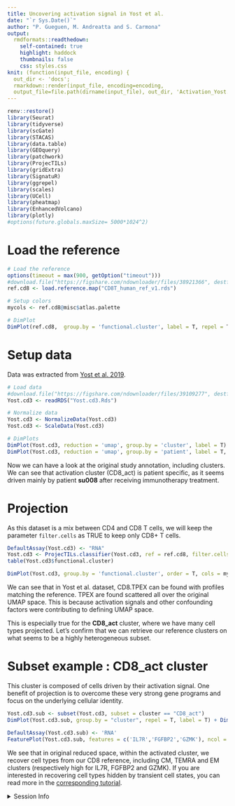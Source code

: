 ```yaml
---
title: Uncovering activation signal in Yost et al.
date: "`r Sys.Date()`"
author: "P. Gueguen, M. Andreatta and S. Carmona"
output:
  rmdformats::readthedown:
    self-contained: true
    highlight: haddock
    thumbnails: false
    css: styles.css
knit: (function(input_file, encoding) {
  out_dir <- 'docs';
  rmarkdown::render(input_file, encoding=encoding,
  output_file=file.path(dirname(input_file), out_dir, 'Activation_Yost.html'))})
---
```


```r
renv::restore()
library(Seurat)
library(tidyverse)
library(scGate)
library(STACAS)
library(data.table)
library(GEOquery)
library(patchwork)
library(ProjecTILs)
library(gridExtra)
library(SignatuR)
library(ggrepel)
library(scales)
library(UCell)
library(pheatmap)
library(EnhancedVolcano)
library(plotly)
#options(future.globals.maxSize= 5000*1024^2)
```

# Load the reference
```r
# Load the reference
options(timeout = max(900, getOption("timeout")))
#download.file("https://figshare.com/ndownloader/files/38921366", destfile = "CD8T_human_ref_v1.rds")
ref.cd8 <- load.reference.map("CD8T_human_ref_v1.rds")

# Setup colors
mycols <- ref.cd8@misc$atlas.palette

# DimPlot
DimPlot(ref.cd8,  group.by = 'functional.cluster', label = T, repel = T, cols = mycols) + theme(aspect.ratio = 1)
```

# Setup data

Data was extracted from [Yost et al. 2019](https://www.nature.com/articles/s41591-019-0522-3).
```r
# Load data
#download.file("https://figshare.com/ndownloader/files/39109277", destfile = "Yost.cd3.Rds")
Yost.cd3 <- readRDS("Yost.cd3.Rds")

# Normalize data
Yost.cd3 <- NormalizeData(Yost.cd3)
Yost.cd3 <- ScaleData(Yost.cd3)

# DimPlots
DimPlot(Yost.cd3, reduction = 'umap', group.by = 'cluster', label = T)
DimPlot(Yost.cd3, reduction = 'umap', group.by = 'patient', label = T, repel = T)
```

Now we can have a look at the original study annotation, including clusters. We can see that activation cluster (CD8_act) is patient specific, as it seems driven mainly by patient **su008** after receiving immunotherapy treatment.

# Projection

As this dataset is a mix between CD4 and CD8 T cells, we will keep the parameter `filter.cells` as TRUE to keep only CD8+ T cells.

```r
DefaultAssay(Yost.cd3) <- "RNA"
Yost.cd3 <- ProjecTILs.classifier(Yost.cd3, ref = ref.cd8, filter.cells = T, split.by = 'patient', ncores = 6)
table(Yost.cd3$functional.cluster)

DimPlot(Yost.cd3, group.by = 'functional.cluster', order = T, cols = mycols, label = T, repel = T)
```

We can see that in Yost et al. dataset, CD8.TPEX can be found with profiles matching the reference. TPEX are found scattered all over the original UMAP space. This is because activation signals and other confounding factors were contributing to defining UMAP space. 

This is especially true for the **CD8_act** cluster, where we have many cell types projected. Let's confirm that we can retrieve our reference clusters on what seems to be a highly heterogeneous subset.

# Subset example : **CD8_act** cluster

This cluster is composed of cells driven by their activation signal. One benefit of projection is to overcome these very strong gene programs and focus on the underlying cellular identity.

```r
Yost.cd3.sub <- subset(Yost.cd3, subset = cluster == "CD8_act")
DimPlot(Yost.cd3.sub, group.by = "cluster", repel = T, label = T) + DimPlot(Yost.cd3.sub, group.by = "functional.cluster", cols = mycols, repel = T, label = T)
```

```r
DefaultAssay(Yost.cd3.sub) <- 'RNA'
FeaturePlot(Yost.cd3.sub, features = c('IL7R','FGFBP2','GZMK'), ncol = 3, pt.size = 0.5, order = T, cols = pals::coolwarm()) & NoLegend()
```

We see that in original reduced space, within the activated cluster, we recover cell types from our CD8 reference, including CM, TEMRA and EM clusters (respectively high for IL7R, FGFBP2 and GZMK). If you are interested in recovering cell types hidden by transient cell states, you can read more in the [corresponding tutorial](https://carmonalab.github.io/human_CD8_TIL_CaseStudies/Transient_gene_programs.html).

<details><summary style="display:list-item"> Session Info </summary>

```r
sessionInfo()
```

</details>